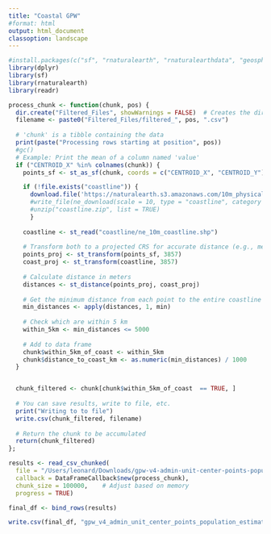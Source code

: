 ```yaml
---
title: "Coastal GPW"
#format: html
output: html_document
classoption: landscape
---
```


```r
#install.packages(c("sf", "rnaturalearth", "rnaturalearthdata", "geosphere"))
library(dplyr)
library(sf)
library(rnaturalearth)
library(readr)

```


```r

process_chunk <- function(chunk, pos) {
  dir.create("Filtered_Files", showWarnings = FALSE)  # Creates the directory if it doesn't exist
  filename <- paste0("Filtered_Files/filtered_", pos, ".csv")
  
  # 'chunk' is a tibble containing the data
  print(paste("Processing rows starting at position", pos))
  #gc()
  # Example: Print the mean of a column named 'value'
  if ("CENTROID_X" %in% colnames(chunk)) {
    points_sf <- st_as_sf(chunk, coords = c("CENTROID_X", "CENTROID_Y"), crs = 4326)

    if (!file.exists("coastline")) { 
      download.file('https://naturalearth.s3.amazonaws.com/10m_physical/ne_10m_coastline.zip', destfile = "coastline.zip", mode = "wb")
      #write_file(ne_download(scale = 10, type = "coastline", category = "physical", returnclass = "sf"), "coastline")
      #unzip("coastline.zip", list = TRUE)
      }
    
    coastline <- st_read("coastline/ne_10m_coastline.shp")
    
    # Transform both to a projected CRS for accurate distance (e.g., meters)
    points_proj <- st_transform(points_sf, 3857)
    coast_proj <- st_transform(coastline, 3857)
    
    # Calculate distance in meters
    distances <- st_distance(points_proj, coast_proj)
  
    # Get the minimum distance from each point to the entire coastline
    min_distances <- apply(distances, 1, min)
    
    # Check which are within 5 km
    within_5km <- min_distances <= 5000
    
    # Add to data frame
    chunk$within_5km_of_coast <- within_5km
    chunk$distance_to_coast_km <- as.numeric(min_distances) / 1000
  }


  chunk_filtered <- chunk[chunk$within_5km_of_coast  == TRUE, ]
  
  # You can save results, write to file, etc.
  print("Writing to to file")
  write.csv(chunk_filtered, filename)
  
  # Return the chunk to be accumulated
  return(chunk_filtered)
};
```


```r
results <- read_csv_chunked(
  file = "/Users/leonard/Downloads/gpw-v4-admin-unit-center-points-population-estimates-rev11_global_csv/gpw_v4_admin_unit_center_points_population_estimates_rev11_global.csv",
  callback = DataFrameCallback$new(process_chunk),
  chunk_size = 100000,    # Adjust based on memory
  progress = TRUE)

final_df <- bind_rows(results)

write.csv(final_df, "gpw_v4_admin_unit_center_points_population_estimates_rev11_global_FILTERED.csv")
```


